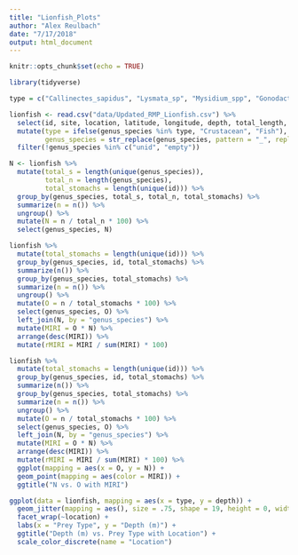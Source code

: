 ```yaml
---
title: "Lionfish_Plots"
author: "Alex Reulbach"
date: "7/17/2018"
output: html_document
---
```


```r
knitr::opts_chunk$set(echo = TRUE)
```

```r
library(tidyverse)
```

```r
type = c("Callinectes_sapidus", "Lysmata_sp", "Mysidium_spp", "Gonodactylus_smithii")

lionfish <- read.csv("data/Updated_RMP_Lionfish.csv") %>% 
  select(id, site, location, latitude, longitude, depth, total_length, stomach_length, stomach_weight, item_no, genus_species, item_total_length, item_weight) %>% 
  mutate(type = ifelse(genus_species %in% type, "Crustacean", "Fish"),
         genus_species = str_replace(genus_species, pattern = "_", replacement = " ")) %>% 
  filter(!genus_species %in% c("unid", "empty"))
```

```r
N <- lionfish %>% 
  mutate(total_s = length(unique(genus_species)),
         total_n = length(genus_species),
         total_stomachs = length(unique(id))) %>% 
  group_by(genus_species, total_s, total_n, total_stomachs) %>% 
  summarize(n = n()) %>% 
  ungroup() %>% 
  mutate(N = n / total_n * 100) %>% 
  select(genus_species, N)
```

```r
lionfish %>% 
  mutate(total_stomachs = length(unique(id))) %>% 
  group_by(genus_species, id, total_stomachs) %>% 
  summarize(n()) %>% 
  group_by(genus_species, total_stomachs) %>% 
  summarize(n = n()) %>% 
  ungroup() %>% 
  mutate(O = n / total_stomachs * 100) %>% 
  select(genus_species, O) %>% 
  left_join(N, by = "genus_species") %>% 
  mutate(MIRI = O * N) %>% 
  arrange(desc(MIRI)) %>% 
  mutate(rMIRI = MIRI / sum(MIRI) * 100)
```

```r
lionfish %>% 
  mutate(total_stomachs = length(unique(id))) %>% 
  group_by(genus_species, id, total_stomachs) %>% 
  summarize(n()) %>% 
  group_by(genus_species, total_stomachs) %>% 
  summarize(n = n()) %>% 
  ungroup() %>% 
  mutate(O = n / total_stomachs * 100) %>% 
  select(genus_species, O) %>% 
  left_join(N, by = "genus_species") %>% 
  mutate(MIRI = O * N) %>% 
  arrange(desc(MIRI)) %>% 
  mutate(rMIRI = MIRI / sum(MIRI) * 100) %>% 
  ggplot(mapping = aes(x = O, y = N)) +
  geom_point(mapping = aes(color = MIRI)) +
  ggtitle("N vs. O with MIRI")
```

```r
ggplot(data = lionfish, mapping = aes(x = type, y = depth)) +
  geom_jitter(mapping = aes(), size = .75, shape = 19, height = 0, width = .15) +
  facet_wrap(~location) +
  labs(x = "Prey Type", y = "Depth (m)") +
  ggtitle("Depth (m) vs. Prey Type with Location") +
  scale_color_discrete(name = "Location")
```











































